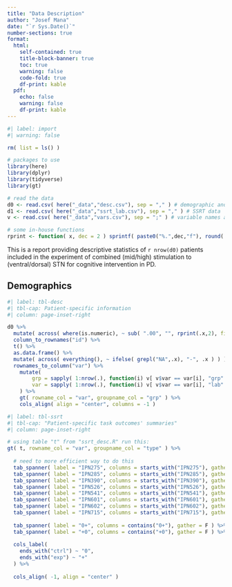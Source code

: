 ```yaml
---
title: "Data Description"
author: "Josef Mana"
date: "`r Sys.Date()`"
number-sections: true
format:
  html:
    self-contained: true
    title-block-banner: true
    toc: true
    warning: false
    code-fold: true
    df-print: kable
  pdf:
    echo: false
    warning: false
    df-print: kable
---
```


```r
#| label: import
#| warning: false

rm( list = ls() )

# packages to use
library(here)
library(dplyr)
library(tidyverse)
library(gt)

# read the data
d0 <- read.csv( here("_data","desc.csv"), sep = "," ) # demographic and clinical variables
d1 <- read.csv( here("_data","ssrt_lab.csv"), sep = "," ) # SSRT data
v <- read.csv( here("_data","vars.csv"), sep = ";" ) # variable names and groupings

# some in-house functions
rprint <- function( x, dec = 2 ) sprintf( paste0("%.",dec,"f"), round( x, dec ) )

```

This is a report providing descriptive statistics of `r nrow(d0)` patients included in the experiment of combined (mid/high) stimulation to (ventral/dorsal) STN for cognitive intervention in PD.

## Demographics

```r
#| label: tbl-desc
#| tbl-cap: Patient-specific information
#| column: page-inset-right

d0 %>%
  mutate( across( where(is.numeric), ~ sub( ".00", "", rprint(.x,2), fixed = T ) ) ) %>%
  column_to_rownames("id") %>%
  t() %>%
  as.data.frame() %>%
  mutate( across( everything(), ~ ifelse( grepl("NA",.x), "-", .x ) ) ) %>%
  rownames_to_column("var") %>%
    mutate(
        grp = sapply( 1:nrow(.), function(i) v[ v$var == var[i], "grp" ] ),
        var = sapply( 1:nrow(.), function(i) v[ v$var == var[i], "lab" ] )
    ) %>%
    gt( rowname_col = "var", groupname_col = "grp" ) %>%
    cols_align( align = "center", columns = -1 )
```


```r
#| label: tbl-ssrt
#| tbl-cap: "Patient-specific task outcomes' summaries"
#| column: page-inset-right

# using table "t" from "ssrt_desc.R" run this:
gt( t, rowname_col = "var", groupname_col = "type" ) %>%
    
  # need to more efficient way to do this
  tab_spanner( label = "IPN275", columns = starts_with("IPN275"), gather = F ) %>%
  tab_spanner( label = "IPN285", columns = starts_with("IPN285"), gather = F ) %>%
  tab_spanner( label = "IPN390", columns = starts_with("IPN390"), gather = F ) %>%
  tab_spanner( label = "IPN526", columns = starts_with("IPN526"), gather = F ) %>%
  tab_spanner( label = "IPN541", columns = starts_with("IPN541"), gather = F ) %>%
  tab_spanner( label = "IPN601", columns = starts_with("IPN601"), gather = F ) %>%
  tab_spanner( label = "IPN602", columns = starts_with("IPN602"), gather = F ) %>%
  tab_spanner( label = "IPN715", columns = starts_with("IPN715"), gather = F ) %>%
    
  tab_spanner( label = "0+", columns = contains("0+"), gather = F ) %>%
  tab_spanner( label = "+0", columns = contains("+0"), gather = F ) %>%
    
  cols_label(
    ends_with("ctrl") ~ "0",
    ends_with("exp") ~ "+"
  ) %>%
    
  cols_align( -1, align = "center" )
```